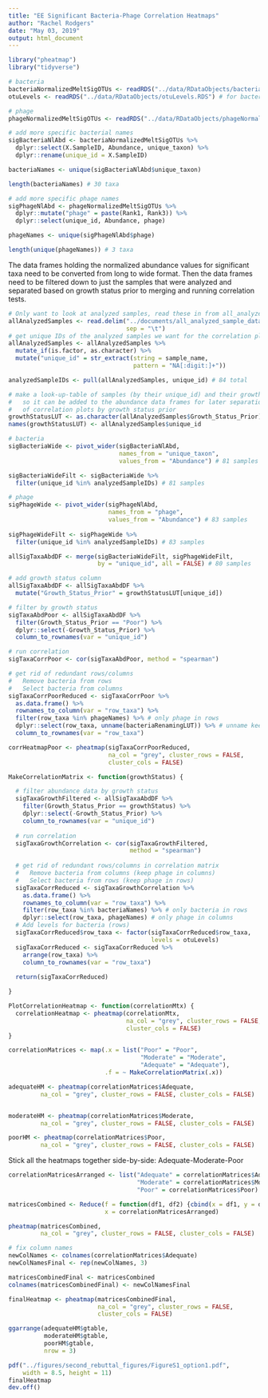 ```yaml
---
title: "EE Significant Bacteria-Phage Correlation Heatmaps"
author: "Rachel Rodgers"
date: "May 03, 2019"
output: html_document
---
```


```r
library("pheatmap")
library("tidyverse")
```

```r
# bacteria
bacteriaNormalizedMeltSigOTUs <- readRDS("../data/RDataObjects/bacteriaNormalizedMeltSigOTUs.RDS")
otuLevels <- readRDS("../data/RDataObjects/otuLevels.RDS") # for bacteria

# phage
phageNormalizedMeltSigOTUs <- readRDS("../data/RDataObjects/phageNormalizedMeltSigOTUs.RDS")
```

```r
# add more specific bacterial names
sigBacteriaNlAbd <- bacteriaNormalizedMeltSigOTUs %>% 
  dplyr::select(X.SampleID, Abundance, unique_taxon) %>% 
  dplyr::rename(unique_id = X.SampleID)

bacteriaNames <- unique(sigBacteriaNlAbd$unique_taxon)

length(bacteriaNames) # 30 taxa
```

```r
# add more specific phage names
sigPhageNlAbd <- phageNormalizedMeltSigOTUs %>% 
  dplyr::mutate("phage" = paste(Rank1, Rank3)) %>% 
  dplyr::select(unique_id, Abundance, phage)

phageNames <- unique(sigPhageNlAbd$phage)

length(unique(phageNames)) # 3 taxa
```

The data frames holding the normalized abundance values for significant taxa need to be converted from long to wide format.  Then the data frames need to be filtered down to just the samples that were analyzed and separated based on growth status prior to merging and running correlation tests.

```r
# Only want to look at analyzed samples, read these in from all_analyzed_sample_data.txt
allAnalyzedSamples <- read.delim("../documents/all_analyzed_sample_data.txt",
                                 sep = "\t")
# get unique IDs of the analyzed samples we want for the correlation plots
allAnalyzedSamples <- allAnalyzedSamples %>% 
  mutate_if(is.factor, as.character) %>% 
  mutate("unique_id" = str_extract(string = sample_name,
                                   pattern = "NA[:digit:]+"))

analyzedSampleIDs <- pull(allAnalyzedSamples, unique_id) # 84 total

# make a look-up-table of samples (by their unique_id) and their growth status
#   so it can be added to the abundance data frames for later separation
#   of correlation plots by growth status prior
growthStatusLUT <- as.character(allAnalyzedSamples$Growth_Status_Prior)
names(growthStatusLUT) <- allAnalyzedSamples$unique_id
```

```r
# bacteria
sigBacteriaWide <- pivot_wider(sigBacteriaNlAbd,
                               names_from = "unique_taxon", 
                               values_from = "Abundance") # 81 samples

sigBacteriaWideFilt <- sigBacteriaWide %>% 
  filter(unique_id %in% analyzedSampleIDs) # 81 samples

# phage
sigPhageWide <- pivot_wider(sigPhageNlAbd,
                            names_from = "phage",
                            values_from = "Abundance") # 83 samples
  
sigPhageWideFilt <- sigPhageWide %>% 
  filter(unique_id %in% analyzedSampleIDs) # 83 samples
```

```r
allSigTaxaAbdDF <- merge(sigBacteriaWideFilt, sigPhageWideFilt,
                         by = "unique_id", all = FALSE) # 80 samples

# add growth status column
allSigTaxaAbdDF <- allSigTaxaAbdDF %>% 
  mutate("Growth_Status_Prior" = growthStatusLUT[unique_id])
```

```r
# filter by growth status
sigTaxaAbdPoor <- allSigTaxaAbdDF %>%
  filter(Growth_Status_Prior == "Poor") %>% 
  dplyr::select(-Growth_Status_Prior) %>% 
  column_to_rownames(var = "unique_id")

# run correlation
sigTaxaCorrPoor <- cor(sigTaxaAbdPoor, method = "spearman")

# get rid of redundant rows/columns
#   Remove bacteria from rows
#   Select bacteria from columns
sigTaxaCorrPoorReduced <- sigTaxaCorrPoor %>% 
  as.data.frame() %>% 
  rownames_to_column(var = "row_taxa") %>% 
  filter(row_taxa %in% phageNames) %>% # only phage in rows
  dplyr::select(row_taxa, unname(bacteriaRenamingLUT)) %>% # unname keeps correct bacteria names in columns
  column_to_rownames(var = "row_taxa")

corrHeatmapPoor <- pheatmap(sigTaxaCorrPoorReduced,
                            na_col = "grey", cluster_rows = FALSE,
                            cluster_cols = FALSE)
```

```r
MakeCorrelationMatrix <- function(growthStatus) {

  # filter abundance data by growth status
  sigTaxaGrowthFiltered <- allSigTaxaAbdDF %>% 
    filter(Growth_Status_Prior == growthStatus) %>% 
    dplyr::select(-Growth_Status_Prior) %>% 
    column_to_rownames(var = "unique_id")
  
  # run correlation
  sigTaxaGrowthCorrelation <- cor(sigTaxaGrowthFiltered,
                                  method = "spearman")
  
  # get rid of redundant rows/columns in correlation matrix
  #   Remove bacteria from columns (keep phage in columns)
  #   Select bacteria from rows (keep phage in rows)
  sigTaxaCorrReduced <- sigTaxaGrowthCorrelation %>%
    as.data.frame() %>%
    rownames_to_column(var = "row_taxa") %>%
    filter(row_taxa %in% bacteriaNames) %>% # only bacteria in rows
    dplyr::select(row_taxa, phageNames) # only phage in columns
  # Add levels for bacteria (rows)
  sigTaxaCorrReduced$row_taxa <- factor(sigTaxaCorrReduced$row_taxa,
                                        levels = otuLevels)
  sigTaxaCorrReduced <- sigTaxaCorrReduced %>% 
    arrange(row_taxa) %>% 
    column_to_rownames(var = "row_taxa")
  
  return(sigTaxaCorrReduced)

}

PlotCorrelationHeatmap <- function(correlationMtx) {
  correlationHeatmap <- pheatmap(correlationMtx,
                                 na_col = "grey", cluster_rows = FALSE,
                                 cluster_cols = FALSE)
}
```

```r
correlationMatrices <- map(.x = list("Poor" = "Poor",
                                     "Moderate" = "Moderate",
                                     "Adequate" = "Adequate"),
                           .f = ~ MakeCorrelationMatrix(.x))

adequateHM <- pheatmap(correlationMatrices$Adequate,
         na_col = "grey", cluster_rows = FALSE, cluster_cols = FALSE)


moderateHM <- pheatmap(correlationMatrices$Moderate,
         na_col = "grey", cluster_rows = FALSE, cluster_cols = FALSE)

poorHM <- pheatmap(correlationMatrices$Poor,
         na_col = "grey", cluster_rows = FALSE, cluster_cols = FALSE)
```

Stick all the heatmaps together side-by-side:  Adequate-Moderate-Poor

```r
correlationMatricesArranged <- list("Adequate" = correlationMatrices$Adequate,
                                    "Moderate" = correlationMatrices$Moderate,
                                    "Poor" = correlationMatrices$Poor)

matricesCombined <- Reduce(f = function(df1, df2) {cbind(x = df1, y = df2)},
                           x = correlationMatricesArranged)

pheatmap(matricesCombined,
         na_col = "grey", cluster_rows = FALSE, cluster_cols = FALSE)

# fix column names
newColNames <- colnames(correlationMatrices$Adequate)
newColNamesFinal <- rep(newColNames, 3)

matricesCombinedFinal <- matricesCombined
colnames(matricesCombinedFinal) <- newColNamesFinal

finalHeatmap <- pheatmap(matricesCombinedFinal,
                         na_col = "grey", cluster_rows = FALSE, 
                         cluster_cols = FALSE)
```

```r
ggarrange(adequateHM$gtable,
          moderateHM$gtable,
          poorHM$gtable,
          nrow = 3)
```


```r
pdf("../figures/second_rebuttal_figures/FigureS1_option1.pdf",
    width = 8.5, height = 11)
finalHeatmap
dev.off()
```



 
